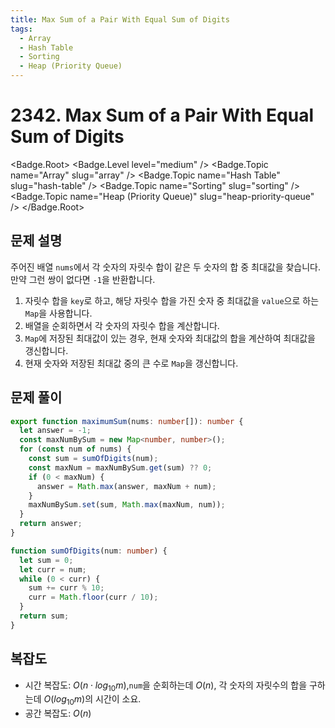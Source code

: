 ```yaml
---
title: Max Sum of a Pair With Equal Sum of Digits
tags:
  - Array
  - Hash Table
  - Sorting
  - Heap (Priority Queue)
---
```


# 2342. Max Sum of a Pair With Equal Sum of Digits

<Badge.Root>
  <Badge.Level level="medium" />
  <Badge.Topic name="Array" slug="array" />
  <Badge.Topic name="Hash Table" slug="hash-table" />
  <Badge.Topic name="Sorting" slug="sorting" />
  <Badge.Topic name="Heap (Priority Queue)" slug="heap-priority-queue" />
</Badge.Root>

## 문제 설명

주어진 배열 `nums`에서 각 숫자의 자릿수 합이 같은 두 숫자의 합 중 최대값을 찾습니다. 만약 그런 쌍이 없다면 `-1`을 반환합니다.

1. 자릿수 합을 `key`로 하고, 해당 자릿수 합을 가진 숫자 중 최대값을 `value`으로 하는 `Map`을 사용합니다.
2. 배열을 순회하면서 각 숫자의 자릿수 합을 계산합니다.
3. `Map`에 저장된 최대값이 있는 경우, 현재 숫자와 최대값의 합을 계산하여 최대값을 갱신합니다.
4. 현재 숫자와 저장된 최대값 중의 큰 수로 `Map`을 갱신합니다.

## 문제 풀이

```typescript filename="solution.ts" copy
export function maximumSum(nums: number[]): number {
  let answer = -1;
  const maxNumBySum = new Map<number, number>();
  for (const num of nums) {
    const sum = sumOfDigits(num);
    const maxNum = maxNumBySum.get(sum) ?? 0;
    if (0 < maxNum) {
      answer = Math.max(answer, maxNum + num);
    }
    maxNumBySum.set(sum, Math.max(maxNum, num));
  }
  return answer;
}

function sumOfDigits(num: number) {
  let sum = 0;
  let curr = num;
  while (0 < curr) {
    sum += curr % 10;
    curr = Math.floor(curr / 10);
  }
  return sum;
}
```

## 복잡도

- 시간 복잡도: $O(n \cdot log_{10}m)$,`num`을 순회하는데 $O(n)$, 각 숫자의 자릿수의 합을 구하는데 $O(log_{10}m)$의 시간이 소요.
- 공간 복잡도: $O(n)$

<ProblemLink
  codingSite="leetcode"
  href="https://leetcode.com/problems/max-sum-of-a-pair-with-equal-sum-of-digits"
  title="Max Sum of a Pair With Equal Sum of Digits"
/>

